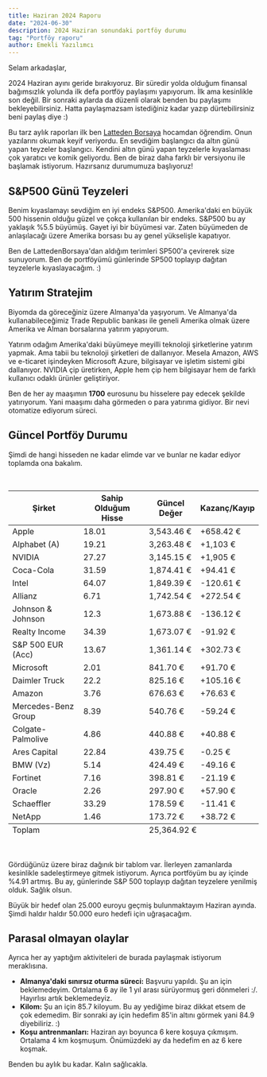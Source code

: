 ```yaml
---
title: Haziran 2024 Raporu
date: "2024-06-30"
description: 2024 Haziran sonundaki portföy durumu
tag: "Portföy raporu"
author: Emekli Yazılımcı
---
```


Selam arkadaşlar,

2024 Haziran ayını geride bırakıyoruz. Bir süredir yolda olduğum finansal bağımsızlık yolunda ilk defa portföy paylaşımı yapıyorum. İlk ama kesinlikle son değil. Bir sonraki aylarda da düzenli olarak benden bu paylaşımı bekleyebilirsiniz. Hatta paylaşmazsam istediğiniz kadar yazıp dürtebilirsiniz beni paylaş diye :)

Bu tarz aylık raporları ilk ben [Latteden Borsaya](https://www.lattedenborsaya.com/) hocamdan öğrendim. Onun yazılarını okumak keyif veriyordu. En sevdiğim başlangıcı da altın günü yapan teyzeler başlangıcı. Kendini altın günü yapan teyzelerle kıyaslaması çok yaratıcı ve komik geliyordu. Ben de biraz daha farklı bir versiyonu ile başlamak istiyorum. Hazırsanız durumumuza başlıyoruz!

## S&P500 Günü Teyzeleri
Benim kıyaslamayı sevdiğim en iyi endeks S&P500. Amerika'daki en büyük 500 hissenin olduğu güzel ve çokça kullanılan bir endeks. S&P500 bu ay yaklaşık %5.5 büyümüş. Gayet iyi bir büyümesi var. Zaten büyümeden de anlaşılacağı üzere Amerika borsası bu ay genel yükselişle kapatıyor.

Ben de LattedenBorsaya'dan aldığım terimleri SP500'a çevirerek size sunuyorum. Ben de portföyümü günlerinde SP500 toplayıp dağıtan teyzelerle kıyaslayacağım. :)

## Yatırım Stratejim
Biyomda da göreceğiniz üzere Almanya'da yaşıyorum. Ve Almanya'da kullanabileceğimiz Trade Republic bankası ile geneli Amerika olmak üzere Amerika ve Alman borsalarına yatırım yapıyorum.

Yatırım odağım Amerika'daki büyümeye meyilli teknoloji şirketlerine yatırım yapmak. Ama tabii bu teknoloji şirketleri de dallanıyor. Mesela Amazon, AWS ve e-ticaret işindeyken Microsoft Azure, bilgisayar ve işletim sistemi gibi dallanıyor. NVIDIA çip üretirken, Apple hem çip hem bilgisayar hem de farklı kullanıcı odaklı ürünler geliştiriyor.

Ben de her ay maaşımın **1700** eurosunu bu hisselere pay edecek şekilde yatırıyorum. Yani maaşımı daha görmeden o para yatırıma gidiyor. Bir nevi otomatize ediyorum süreci.

## Güncel Portföy Durumu

Şimdi de hangi hisseden ne kadar elimde var ve bunlar ne kadar ediyor toplamda ona bakalım.

<br/>
<table className="min-w-full bg-white border border-gray-300">
  <thead className="bg-gray-200 uppercase text-sm leading-normal">
    <tr className="border-b border-gray-300">
      <th className="border border-gray-300 px-2 py-1">Şirket</th>
      <th className="border border-gray-300 px-2 py-1">Sahip Olduğum Hisse</th>
      <th className="border border-gray-300 px-2 py-1">Güncel Değer</th>
      <th className="border border-gray-300 px-2 py-1">Kazanç/Kayıp</th>
    </tr>
  </thead>
  <tbody className="text-gray-600 text-xs font-light">
    <tr className="border-b border-gray-300">
      <td className="border p-1">Apple</td>
      <td className="border p-1">18.01</td>
      <td className="border p-1">3,543.46 €</td>
      <td className="border p-1" style={{ color: 'green' }}>+658.42 €</td>
    </tr>
    <tr className="border-b border-gray-300">
      <td className="border p-1">Alphabet (A)</td>
      <td className="border p-1">19.21</td>
      <td className="border p-1">3,263.48 €</td>
      <td className="border p-1" style={{ color: 'green' }}>+1,103 €</td>
    </tr>
    <tr className="border-b border-gray-300">
      <td className="border p-1">NVIDIA</td>
      <td className="border p-1">27.27</td>
      <td className="border p-1">3,145.15 €</td>
      <td className="border p-1" style={{ color: 'green' }}>+1,905 €</td>
    </tr>
    <tr className="border-b border-gray-300">
      <td className="border p-1">Coca-Cola</td>
      <td className="border p-1">31.59</td>
      <td className="border p-1">1,874.41 €</td>
      <td className="border p-1" style={{ color: 'green' }}>+94.41 €</td>
    </tr>
    <tr className="border-b border-gray-300">
      <td className="border p-1">Intel</td>
      <td className="border p-1">64.07</td>
      <td className="border p-1">1,849.39 €</td>
      <td className="border p-1" style={{ color: 'red' }}>-120.61 €</td>
    </tr>
    <tr className="border-b border-gray-300">
      <td className="border p-1">Allianz</td>
      <td className="border p-1">6.71</td>
      <td className="border p-1">1,742.54 €</td>
      <td className="border p-1" style={{ color: 'green' }}>+272.54 €</td>
    </tr>
    <tr className="border-b border-gray-300">
      <td className="border p-1">Johnson & Johnson</td>
      <td className="border p-1">12.3</td>
      <td className="border p-1">1,673.88 €</td>
      <td className="border p-1" style={{ color: 'red' }}>-136.12 €</td>
    </tr>
    <tr className="border-b border-gray-300">
      <td className="border p-1">Realty Income</td>
      <td className="border p-1">34.39</td>
      <td className="border p-1">1,673.07 €</td>
      <td className="border p-1" style={{ color: 'red' }}>-91.92 €</td>
    </tr>
    <tr className="border-b border-gray-300">
      <td className="border p-1">S&P 500 EUR (Acc)</td>
      <td className="border p-1">13.67</td>
      <td className="border p-1">1,361.14 €</td>
      <td className="border p-1" style={{ color: 'green' }}>+302.73 €</td>
    </tr>
    <tr className="border-b border-gray-300">
      <td className="border p-1">Microsoft</td>
      <td className="border p-1">2.01</td>
      <td className="border p-1">841.70 €</td>
      <td className="border p-1" style={{ color: 'green' }}>+91.70 €</td>
    </tr>
    <tr className="border-b border-gray-300">
      <td className="border p-1">Daimler Truck</td>
      <td className="border p-1">22.2</td>
      <td className="border p-1">825.16 €</td>
      <td className="border p-1" style={{ color: 'green' }}>+105.16 €</td>
    </tr>
    <tr className="border-b border-gray-300">
      <td className="border p-1">Amazon</td>
      <td className="border p-1">3.76</td>
      <td className="border p-1">676.63 €</td>
      <td className="border p-1" style={{ color: 'green' }}>+76.63 €</td>
    </tr>
    <tr className="border-b border-gray-300">
      <td className="border p-1">Mercedes-Benz Group</td>
      <td className="border p-1">8.39</td>
      <td className="border p-1">540.76 €</td>
      <td className="border p-1" style={{ color: 'red' }}>-59.24 €</td>
    </tr>
    <tr className="border-b border-gray-300">
      <td className="border p-1">Colgate-Palmolive</td>
      <td className="border p-1">4.86</td>
      <td className="border p-1">440.88 €</td>
      <td className="border p-1" style={{ color: 'green' }}>+40.88 €</td>
    </tr>
    <tr className="border-b border-gray-300">
      <td className="border p-1">Ares Capital</td>
      <td className="border p-1">22.84</td>
      <td className="border p-1">439.75 €</td>
      <td className="border p-1" style={{ color: 'red' }}>-0.25 €</td>
    </tr>
    <tr className="border-b border-gray-300">
      <td className="border p-1">BMW (Vz)</td>
      <td className="border p-1">5.14</td>
      <td className="border p-1">424.49 €</td>
      <td className="border p-1" style={{ color: 'red' }}>-49.16 €</td>
    </tr>
    <tr className="border-b border-gray-300">
      <td className="border p-1">Fortinet</td>
      <td className="border p-1">7.16</td>
      <td className="border p-1">398.81 €</td>
      <td className="border p-1" style={{ color: 'red' }}>-21.19 €</td>
    </tr>
    <tr className="border-b border-gray-300">
      <td className="border p-1">Oracle</td>
      <td className="border p-1">2.26</td>
      <td className="border p-1">297.90 €</td>
      <td className="border p-1" style={{ color: 'green' }}>+57.90 €</td>
    </tr>
    <tr className="border-b border-gray-300">
      <td className="border p-1">Schaeffler</td>
      <td className="border p-1">33.29</td>
      <td className="border p-1">178.59 €</td>
      <td className="border p-1" style={{ color: 'red' }}>-11.41 €</td>
    </tr>
    <tr className="border-b border-gray-300">
      <td className="border p-1">NetApp</td>
      <td className="border p-1">1.46</td>
      <td className="border p-1">173.72 €</td>
      <td className="border p-1" style={{ color: 'green' }}>+38.72 €</td>
    </tr>
  </tbody>
  <tfoot className="bg-gray-200 text-xs leading-normal uppercase">
    <tr className="border-t border-gray-300">
      <td className="border p-1" colSpan="2">Toplam</td>
      <td className="border p-1" colSpan="2">25,364.92 €</td>
    </tr>
  </tfoot>
</table>
<br/>

Gördüğünüz üzere biraz dağınık bir tablom var. İlerleyen zamanlarda kesinlikle sadeleştirmeye gitmek istiyorum. Ayrıca portföyüm bu ay içinde %4.91 artmış. Bu ay, günlerinde S&P 500 toplayıp dağıtan teyzelere yenilmiş olduk. Sağlık olsun.

Büyük bir hedef olan 25.000 euroyu geçmiş bulunmaktayım Haziran ayında. Şimdi haldır haldır 50.000 euro hedefi için uğraşacağım.

## Parasal olmayan olaylar
Ayrıca her ay yaptığım aktiviteleri de burada paylaşmak istiyorum meraklısına.

* **Almanya'daki sınırsız oturma süreci:** Başvuru yapıldı. Şu an için beklemedeyim. Ortalama 6 ay ile 1 yıl arası sürüyormuş geri dönmeleri :/. Hayırlısı artık beklemedeyiz.
* **Kilom:** Şu an için 85.7 kiloyum. Bu ay yediğime biraz dikkat etsem de çok edemedim. Bir sonraki ay için hedefim 85'in altını görmek yani 84.9 diyebiliriz. :)
* **Koşu antrenmanları:** Haziran ayı boyunca 6 kere koşuya çıkmışım. Ortalama 4 km koşmuşum. Önümüzdeki ay da hedefim en az 6 kere koşmak.

Benden bu aylık bu kadar. Kalın sağlıcakla.